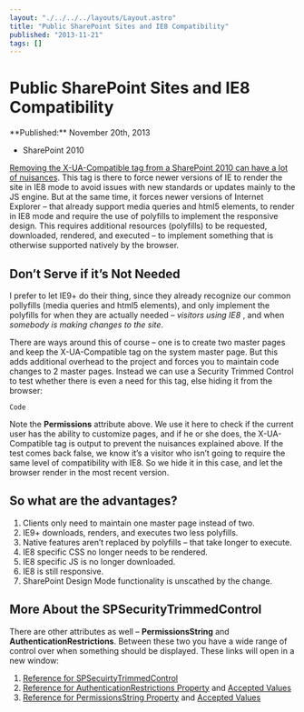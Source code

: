 ```yaml
---
layout: "./../../../layouts/Layout.astro"
title: "Public SharePoint Sites and IE8 Compatibility"
published: "2013-11-21"
tags: []
---
```


# Public SharePoint Sites and IE8 Compatibility

<time datetime={frontmatter.published}>
**Published:**
November 20th, 2013
</time>

- SharePoint 2010	

<a href="http://get-spblog.com/2012/05/23/html5-sp2010/">Removing the X-UA-Compatible tag from a SharePoint 2010 can have a lot of nuisances</a>. This tag is there to force newer versions of IE to render the site in IE8 mode to avoid issues with new standards or updates mainly to the JS engine. But at the same time, it forces newer versions of Internet Explorer – that already support media queries and html5 elements, to render in IE8 mode and require the use of polyfills to implement the responsive design. This requires additional resources (polyfills) to be requested, downloaded, rendered, and executed – to implement something that is otherwise supported natively by the browser.

## Don’t Serve if it’s Not Needed

I prefer to let IE9+ do their thing, since they already recognize our common pollyfills (media queries and html5 elements), and only implement the polyfills for when they are actually needed – *visitors using IE8* , and when *somebody is making changes to the site*.

There are ways around this of course – one is to create two master pages and keep the X-UA-Compatible tag on the system master page. But this adds additional overhead to the project and forces you to maintain code changes to 2 master pages. Instead we can use a Security Trimmed Control to test whether there is even a need for this tag, else hiding it from the browser:

```Code```

Note the **Permissions** attribute above. We use it here to check if the current user has the ability to customize pages, and if he or she does, the X-UA-Compatible tag is output to prevent the nuisances explained above. If the test comes back false, we know it’s a visitor who isn’t going to require the same level of compatibility with IE8. So we hide it in this case, and let the browser render in the most recent version.

## So what are the advantages?

1. Clients only need to maintain one master page instead of two.
1. IE9+ downloads, renders, and executes two less polyfills.
1. Native features aren’t replaced by polyfills – that take longer to execute.
1. IE8 specific CSS no longer needs to be rendered.
1. IE8 specific JS is no longer downloaded.
1. IE8 is still responsive.
1. SharePoint Design Mode functionality is unscathed by the change.

## More About the SPSecurityTrimmedControl
There are other attributes as well – **PermissionsString** and **AuthenticationRestrictions**. Between these two you have a wide range of control over when something should be displayed. These links will open in a new window:

1. <a href="http://msdn.microsoft.com/en-us/library/microsoft.sharepoint.webcontrols.spsecuritytrimmedcontrol_members(v=office.14).aspx">Reference for SPSecuirtyTrimmedControl</a>
1. <a href="http://msdn.microsoft.com/en-us/library/microsoft.sharepoint.webcontrols.spsecuritytrimmedcontrol.authenticationrestrictions(v=office.14).aspx">Reference for AuthenticationRestrictions Property</a> and <a href="http://msdn.microsoft.com/EN-US/library/ms437559">Accepted Values</a>
1. <a href="http://msdn.microsoft.com/en-us/library/microsoft.sharepoint.webcontrols.spsecuritytrimmedcontrol.permissionsstring(v=office.14).aspx">Reference for PermissionsString Property</a> and <a href="http://msdn.microsoft.com/EN-US/library/ms412690">Accepted Values</a>